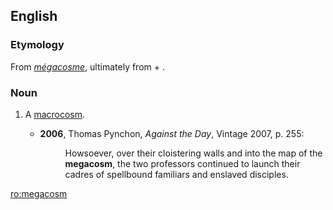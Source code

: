 ==English==

===Etymology===
From {{etyl|fr|en}} ''[[mégacosme]]'', ultimately from {{etyl|grc|en}} {{term|μεγα-|lang=grc}} + {{term|κόσμος|lang=grc}}.

===Noun===
{{en-noun}}

# {{context|obsolete|lang=en}} A [[macrocosm]].
#* '''2006''', Thomas Pynchon, ''Against the Day'', Vintage 2007, p. 255:
#*: Howsoever, over their cloistering walls and into the map of the '''megacosm''', the two professors continued to launch their cadres of spellbound familiars and enslaved disciples.

[[ro:megacosm]]